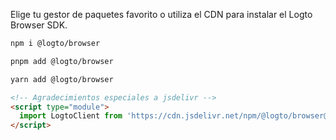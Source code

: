 
Elige tu gestor de paquetes favorito o utiliza el CDN para instalar el Logto Browser SDK.

<Tabs>

  <TabItem value="npm" label="npm">

```bash
npm i @logto/browser
```

  </TabItem>
  <TabItem value="pnpm" label="pnpm">

```bash
pnpm add @logto/browser
```

  </TabItem>
  <TabItem value="yarn" label="yarn">

```bash
yarn add @logto/browser
```

  </TabItem>
  <TabItem value="cdn" label="CDN">

```html
<!-- Agradecimientos especiales a jsdelivr -->
<script type="module">
  import LogtoClient from 'https://cdn.jsdelivr.net/npm/@logto/browser@2.2.13/+esm';
</script>
```

  </TabItem>

</Tabs>
